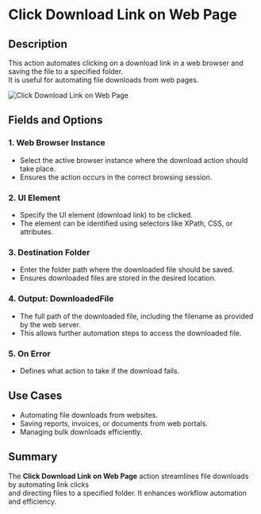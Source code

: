 # Click Download Link on Web Page  

## Description

This action automates clicking on a download link in a web browser and saving the file to a specified folder.  
It is useful for automating file downloads from web pages.  

![Click Download Link on Web Page](../assets/browser-automation/click-download-link-on-web-page.png)  

## Fields and Options 

### 1. **Web Browser Instance**

- Select the active browser instance where the download action should take place.  
- Ensures the action occurs in the correct browsing session.  

### 2. **UI Element**

- Specify the UI element (download link) to be clicked.  
- The element can be identified using selectors like XPath, CSS, or attributes.  

### 3. **Destination Folder**

- Enter the folder path where the downloaded file should be saved.  
- Ensures downloaded files are stored in the desired location.  

### 4. **Output: DownloadedFile**

- The full path of the downloaded file, including the filename as provided by the web server.  
- This allows further automation steps to access the downloaded file.  

### 5. **On Error**

- Defines what action to take if the download fails.  

## Use Cases

- Automating file downloads from websites.  
- Saving reports, invoices, or documents from web portals.  
- Managing bulk downloads efficiently.  

## Summary

The **Click Download Link on Web Page** action streamlines file downloads by automating link clicks  
and directing files to a specified folder. It enhances workflow automation and efficiency.  